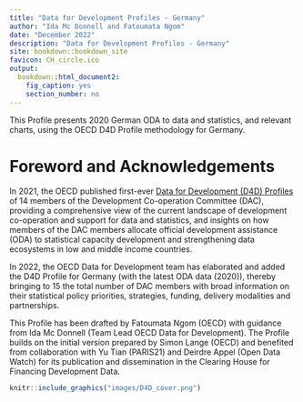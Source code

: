 ```yaml
--- 
title: "Data for Development Profiles - Germany"
author: "Ida Mc Donnell and Fatoumata Ngom"
date: "December 2022"
description: "Data for Development Profiles - Germany"
site: bookdown::bookdown_site
favicon: CH_circle.ico
output: 
  bookdown::html_document2:
    fig_caption: yes
    section_number: no
---
```


This Profile presents 2020 German ODA to data and statistics, and relevant charts, using the OECD D4D Profile methodology for Germany.

# Foreword and Acknowledgements {-}

In 2021, the OECD published first-ever [Data for Development (D4D) Profiles](https://www.oecd.org/dac/data-for-development-profiles-84baa8f3-en.htm) of 14 members of the Development Co-operation Committee (DAC), providing a comprehensive view of the current landscape of development co-operation and support for data and statistics, and insights on how members of the DAC members allocate official development assistance (ODA) to statistical capacity development and strengthening data ecosystems in low and middle income countries.

In 2022, the OECD Data for Development team has elaborated and added the D4D Profile for Germany (with the latest ODA data (2020)), thereby bringing to 15 the total number of DAC members with broad information on their statistical policy priorities, strategies, funding, delivery modalities and partnerships. 

This Profile has been drafted by Fatoumata Ngom (OECD) with guidance from Ida Mc Donnell (Team Lead OECD Data for Development). The Profile builds on the initial version prepared by Simon Lange (OECD) and benefited from collaboration with Yu Tian (PARIS21) and Deirdre Appel (Open Data Watch) for its publication and dissemination in the Clearing House for Financing Development Data.

``` r
knitr::include_graphics("images/D4D_cover.png")
```

